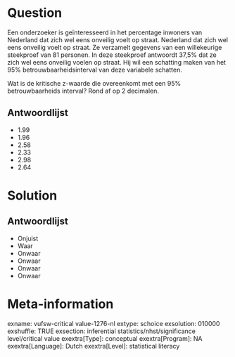 Question
========
Een onderzoeker is geïnteresseerd in het percentage inwoners van Nederland dat zich wel eens onveilig voelt op straat. Nederland dat zich wel eens onveilig voelt op straat. Ze verzamelt gegevens van een willekeurige steekproef van 81 personen. In deze steekproef antwoordt 37,5% dat ze zich wel eens onveilig voelen op straat. Hij wil een schatting maken van het 95% betrouwbaarheidsinterval van deze variabele schatten.  
  
Wat is de kritische z-waarde die overeenkomt met een 95% betrouwbaarheids interval? Rond af op 2 decimalen.

Antwoordlijst
----------
* 1.99
* 1.96
* 2.58
* 2.33
* 2.98
* 2.64

Solution
========

Antwoordlijst
----------
* Onjuist
* Waar
* Onwaar
* Onwaar
* Onwaar
* Onwaar

Meta-information
================
exname: vufsw-critical value-1276-nl
extype: schoice
exsolution: 010000
exshuffle: TRUE
exsection: inferential statistics/nhst/significance level/critical value
exextra[Type]: conceptual
exextra[Program]: NA
exextra[Language]: Dutch
exextra[Level]: statistical literacy

